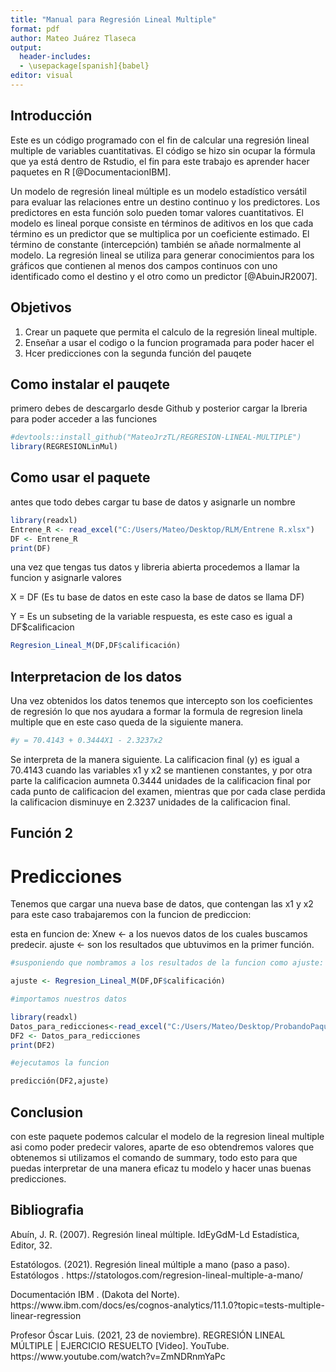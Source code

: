 ---
title: "Manual para Regresión Lineal Multiple"
format: pdf
author: Mateo Juárez Tlaseca 
output:
  header-includes:
  - \usepackage[spanish]{babel}
editor: visual
---

## Introducción

Este es un código programado con el fin de calcular una regresión lineal multiple de variables cuantitativas. El código se hizo sin ocupar la fórmula que ya está dentro de Rstudio, el fin para este trabajo es aprender hacer paquetes en R [@DocumentacionIBM].

Un modelo de regresión lineal múltiple es un modelo estadístico versátil para evaluar las relaciones entre un destino continuo y los predictores. Los predictores en esta función solo pueden tomar valores cuantitativos. El modelo es lineal porque consiste en términos de aditivos en los que cada término es un predictor que se multiplica por un coeficiente estimado. El término de constante (intercepción) también se añade normalmente al modelo. La regresión lineal se utiliza para generar conocimientos para los gráficos que contienen al menos dos campos continuos con uno identificado como el destino y el otro como un predictor [@AbuinJR2007].

## Objetivos 
1. Crear un paquete que permita el calculo de la regresión lineal multiple. 
2. Enseñar a usar el codigo o la funcion programada para poder hacer el
3. Hcer predicciones con la segunda función del pauqete 

## Como instalar el pauqete 
primero debes de descargarlo desde Github y posterior cargar la lbreria para poder acceder a las funciones 

```{r}
#devtools::install_github("MateoJrzTL/REGRESION-LINEAL-MULTIPLE")
library(REGRESIONLinMul)
```

## Como usar el paquete 
antes que todo debes cargar tu base de datos y asignarle un nombre

```{r}
library(readxl)
Entrene_R <- read_excel("C:/Users/Mateo/Desktop/RLM/Entrene R.xlsx")
DF <- Entrene_R
print(DF)
```

una vez que tengas tus datos y libreria abierta procedemos a llamar la funcion y asignarle valores

X = DF (Es tu base de datos en este caso la base de datos se llama DF)

Y = Es un subseting de la variable respuesta, es este caso es igual a DF$calificacion

```{r}
Regresion_Lineal_M(DF,DF$calificación)
```

## Interpretacion de los datos 
Una vez obtenidos los datos tenemos que intercepto son los coeficientes de regresión lo que nos ayudara a formar la formula de regresion linela multiple que en este caso queda de la siguiente manera. 

```{r}
 
#y = 70.4143 + 0.3444X1 - 2.3237x2
```
Se interpreta de la manera siguiente. La calificacion final (y) es igual a 70.4143 cuando las variables x1 y x2 se mantienen constantes, y por otra parte la calificacion aumneta 0.3444 unidades de la calificacion final por cada punto de calificacion del examen, mientras que por cada clase perdida la calificacion disminuye en 2.3237 unidades de la calificacion final. 

## Función 2
# Predicciones 
Tenemos que cargar una nueva base de datos, que contengan las x1 y x2
para este caso trabajaremos con la funcion de prediccion:

esta en funcion de:
Xnew <- a los nuevos datos de los cuales buscamos predecir.
ajuste <- son los resultados que ubtuvimos en la primer función.

```{r}
#susponiendo que nombramos a los resultados de la funcion como ajuste:

ajuste <- Regresion_Lineal_M(DF,DF$calificación)

#importamos nuestros datos

library(readxl)
Datos_para_redicciones<-read_excel("C:/Users/Mateo/Desktop/ProbandoPaquete/Datos para redicciones.xlsx")
DF2 <- Datos_para_redicciones
print(DF2)

#ejecutamos la funcion 

predicción(DF2,ajuste)

```

## Conclusion 

con este paquete podemos calcular el modelo de la regresion lineal multiple asi como poder predecir valores, aparte de eso obtendremos valores que obtenemos si utilizamos el comando de summary, todo esto para que puedas interpretar de una manera eficaz tu modelo y hacer unas buenas predicciones. 

## Bibliografia 

Abuín, J. R. (2007). Regresión lineal múltiple. IdEyGdM-Ld Estadística, Editor, 32.

Estatólogos. (2021). Regresión lineal múltiple a mano (paso a paso). Estatólogos . https://statologos.com/regresion-lineal-multiple-a-mano/

Documentación IBM . (Dakota del Norte). https://www.ibm.com/docs/es/cognos-analytics/11.1.0?topic=tests-multiple-linear-regression

Profesor Óscar Luis. (2021, 23 de noviembre). REGRESIÓN LINEAL MÚLTIPLE | EJERCICIO RESUELTO [Video]. YouTube. https://www.youtube.com/watch?v=ZmNDRnmYaPc